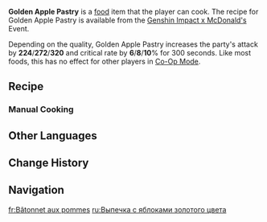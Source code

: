 {{Food Infobox
|id              = 108749
|description     = A little dessert made from apples.
|desc_suspicious = Having been left be too long, the softened outer skin now hides yet softer innards, with a flavor far removed from your envisaging... Uh oh. Your mouth's getting stuck shut...
|desc_basic      = After being sliced into evenly sized pieces, the apples are mixed with sugar and other spices. The mixture is boiled until it thickens, then wrapped in square puff pastry and baked until it turns golden and puffy. The crispy puff pastry envelops a soft filling within, a delicious treat suitable for anyone.
|desc_delicious  = The honey-sweet filling surges across your taste buds like a thread of golden light passing through the interlaced fingers of tree and leaf and warming your very heart. Ah, how could you ever stop at one of these?
|type            = ATK-Boosting Dishes
|effectType      = ATK Up
|effect          = Increases all party members' ATK by (var1) and CRIT Rate by (var2)% for 300s.
|eff_att1        = ATK
|eff_att2        = CRIT Rate
|eff_suspicious1 = 224
|eff_suspicious2 = 6
|eff_basic1      = 272
|eff_basic2      = 8
|eff_delicious1  = 320
|eff_delicious2  = 10
|quality         = 4
|region          = 
|variant         = 
|event           = Genshin Impact x McDonald's
|recipe          = [[Genshin Impact x McDonald's]]
|recipe_event    = yes
|source1         = 
}}
'''Golden Apple Pastry''' is a [[food]] item that the player can cook. The recipe for Golden Apple Pastry is available from the [[Genshin Impact x McDonald's]] Event.

Depending on the quality, Golden Apple Pastry increases the party's attack by '''224'''/'''272'''/'''320''' and critical rate by '''6'''/'''8'''/'''10'''% for 300 seconds. Like most foods, this has no effect for other players in [[Co-Op Mode]].

==Recipe==
{{Recipe
|type = Cooking
|Apple = 4
|Flour = 3
|Butter = 2
|Sugar = 2
|sort = Apple;Flour;Butter;Sugar
}}

===Manual Cooking===
{{Manual Cooking}}

==Other Languages==
{{Other Languages
|en       = Golden Apple Pastry
|zhs      = 苹果金条条
|zhs_rm   = Píngguǒ Jīntiáotiáo
|zht      = 蘋果金條條
|zht_rm   = Píngguǒ Jīntiáotiáo
|zh_tl    = Apple Gold Bar-bar
|ja       = ゴールデンアップルペストリー
|ja_rm    = Gooruden Appuru Pesutorii
|ja_tl    = Golden Apple Pastry
|ko       = 사과 금괴
|ko_tl    = 
|es       = Pastelito de manzana
|es_tl    = Little Apple Pie
|fr       = Bâtonnet aux pommes
|fr_tl    = Apple Stick
|ru       = Выпечка с яблоками золотого цвета
|ru_tl    = Pastry with Golden Color Apples
|th       = Golden Apple Pastry
|vi       = Bánh Táo Vàng
|vi_tl    = 
|de       = Goldene Apfelstreifen
|de_tl    = Golden Apple Stripes
|id       = Golden Apple Strips
|pt       = Tortinhas Douradas de Maçã
|pt_tl    = 
|tr       = Altın Elma Çöreği
|tr_tl    = 
|it       = Involtino dorato di mele
|it_tl    = 
}}

==Change History==
{{Change History|5.0}}

==Navigation==
{{Food Navbox|Event-Exclusive Dishes}}

[[fr:Bâtonnet aux pommes]]
[[ru:Выпечка с яблоками золотого цвета]]